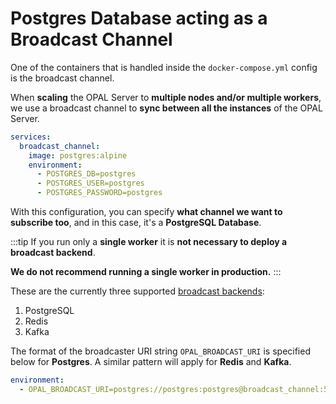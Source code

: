 # Postgres Database acting as a Broadcast Channel

One of the containers that is handled inside the `docker-compose.yml` config is the broadcast channel.

When **scaling** the OPAL Server to **multiple nodes and/or multiple workers**, we use a broadcast channel to **sync
between all the instances** of the OPAL Server.

```yml
services:
  broadcast_channel:
    image: postgres:alpine
    environment:
      - POSTGRES_DB=postgres
      - POSTGRES_USER=postgres
      - POSTGRES_PASSWORD=postgres
```

With this configuration, you can specify **what channel we want to subscribe too**, and in this case, it's a
**PostgreSQL Database**.

:::tip
If you run only a **single worker** it is **not necessary to deploy a broadcast backend**.

**We do not recommend running a single worker in production.**
:::

These are the currently three supported [broadcast backends](https://github.com/encode/broadcaster#available-backends):

1. PostgreSQL
2. Redis
3. Kafka

The format of the broadcaster URI string `OPAL_BROADCAST_URI` is specified below for **Postgres**. A similar pattern will apply for
**Redis** and **Kafka**.

```yml
environment:
  - OPAL_BROADCAST_URI=postgres://postgres:postgres@broadcast_channel:5432/postgres
```
